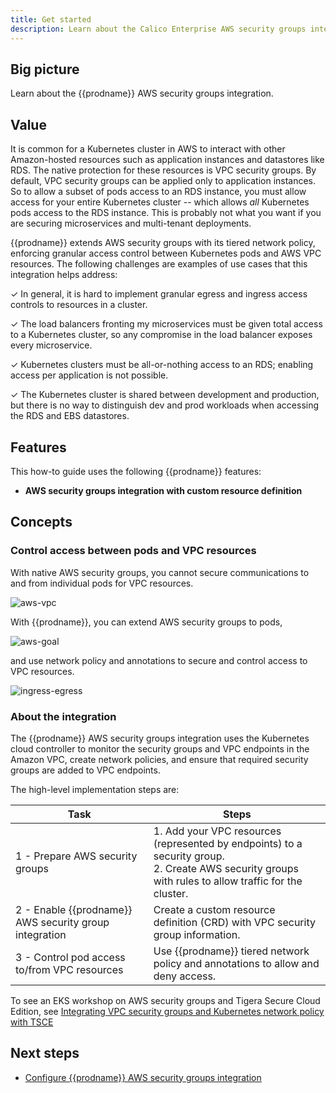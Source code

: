 ```yaml
---
title: Get started
description: Learn about the Calico Enterprise AWS security groups integration.
---
```


## Big picture

Learn about the {{prodname}} AWS security groups integration.

## Value

It is common for a Kubernetes cluster in AWS to interact with other Amazon-hosted resources such as application instances and datastores like RDS. The native protection for these resources is VPC security groups. By default, VPC security groups can be applied only to application instances. So to allow a subset of pods access to an RDS instance, you must allow access for your entire Kubernetes cluster -- which allows _all_ Kubernetes pods access to the RDS instance. This is probably not what you want if you are securing microservices and multi-tenant deployments.

{{prodname}} extends AWS security groups with its tiered network policy, enforcing granular access control between Kubernetes pods and AWS VPC resources. The following challenges are examples of use cases that this integration helps address:

✓ In general, it is hard to implement granular egress and ingress access controls to resources in a cluster.

✓ The load balancers fronting my microservices must be given total access to a Kubernetes cluster, so any compromise in the load balancer exposes every microservice.

✓ Kubernetes clusters must be all-or-nothing access to an RDS; enabling access per application is not possible.

✓ The Kubernetes cluster is shared between development and production, but there is no way to distinguish dev and prod workloads when accessing the RDS and EBS datastores.

## Features

This how-to guide uses the following {{prodname}} features:

- **AWS security groups integration with custom resource definition**

## Concepts

### Control access between pods and VPC resources

With native AWS security groups, you cannot secure communications to and from individual pods for VPC resources.

![aws-vpc](/img/calico-cloud/aws-security-groups/aws-security-groups.png)

With {{prodname}}, you can extend AWS security groups to pods,

![aws-goal](/img/calico-cloud/aws-security-groups/aws-pods.png)

and use network policy and annotations to secure and control access to VPC resources.

![ingress-egress](/img/calico-cloud/aws-security-groups/ingress-egress.png)

### About the integration

The {{prodname}} AWS security groups integration uses the Kubernetes cloud controller to monitor the security groups and VPC endpoints in the Amazon VPC, create network policies, and ensure that required security groups are added to VPC endpoints.

The high-level implementation steps are:

| Task                                                   | Steps                                                                                                                                                     |
| ------------------------------------------------------ | --------------------------------------------------------------------------------------------------------------------------------------------------------- |
| 1 - Prepare AWS security groups                        | 1. Add your VPC resources (represented by endpoints) to a security group.<br />2. Create AWS security groups with rules to allow traffic for the cluster. |
| 2 - Enable {{prodname}} AWS security group integration | Create a custom resource definition (CRD) with VPC security group information.                                                                            |
| 3 - Control pod access to/from VPC resources           | Use {{prodname}} tiered network policy and annotations to allow and deny access.                                                                          |

To see an EKS workshop on AWS security groups and Tigera Secure Cloud Edition, see [Integrating VPC security groups and Kubernetes network policy with TSCE](https://www.eksworkshop.com/beginner/120_network-policies/tigera/tsce-sg-integration/)

## Next steps

- [Configure {{prodname}} AWS security groups integration](aws-security-group-integration.mdx)
